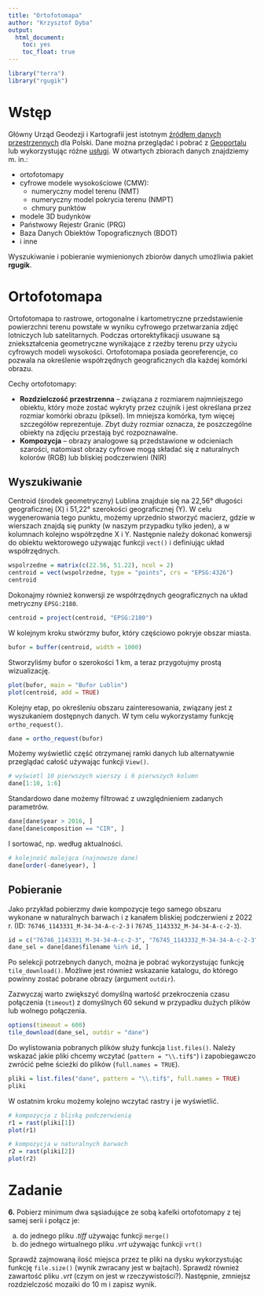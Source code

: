 ```yaml
---
title: "Ortofotomapa"
author: "Krzysztof Dyba"
output:
  html_document:
    toc: yes
    toc_float: true
---
```


```r
library("terra")
library("rgugik")
```

# Wstęp

Główny Urząd Geodezji i Kartografii jest istotnym
[źródłem danych przestrzennych](https://www.gov.pl/web/gugik/dane-udostepniane-bez-platnie-do-pobrania-z-serwisu-wwwgeoportalgovpl)
dla Polski. Dane można przeglądać i pobrać z [Geoportalu](https://mapy.geoportal.gov.pl/)
lub wykorzystując różne [usługi](https://www.geoportal.gov.pl/pl/usluga/).
W otwartych zbiorach danych znajdziemy m. in.:

* ortofotomapy
* cyfrowe modele wysokościowe (CMW):
  + numeryczny model terenu (NMT)
  + numeryczny model pokrycia terenu (NMPT)
  + chmury punktów
* modele 3D budynków
* Państwowy Rejestr Granic (PRG)
* Baza Danych Obiektów Topograficznych (BDOT)
* i inne

Wyszukiwanie i pobieranie wymienionych zbiorów danych umożliwia pakiet **rgugik**.

# Ortofotomapa

Ortofotomapa to rastrowe, ortogonalne i kartometryczne przedstawienie powierzchni
terenu powstałe w wyniku cyfrowego przetwarzania zdjęć lotniczych lub satelitarnych.
Podczas ortorektyfikacji usuwane są zniekształcenia geometryczne wynikające z
rzeźby terenu przy użyciu cyfrowych modeli wysokości. Ortofotomapa posiada
georeferencje, co pozwala na określenie współrzędnych geograficznych dla każdej
komórki obrazu.

Cechy ortofotomapy:

* **Rozdzielczość przestrzenna** -- związana z rozmiarem najmniejszego obiektu,
który może zostać wykryty przez czujnik i jest określana przez rozmiar komórki
obrazu (piksel). Im mniejsza komórka, tym więcej szczegółów reprezentuje.
Zbyt duży rozmiar oznacza, że poszczególne obiekty na zdjęciu przestają być
rozpoznawalne.
* **Kompozycja** -- obrazy analogowe są przedstawione w odcieniach szarości,
natomiast obrazy cyfrowe mogą składać się z naturalnych kolorów (RGB) lub
bliskiej podczerwieni (NIR)

## Wyszukiwanie

Centroid (środek geometryczny) Lublina znajduje się na 22,56° długości
geograficznej (X) i 51,22° szerokości geograficznej (Y). W celu wygenerowania tego
punktu, możemy uprzednio stworzyć macierz, gdzie w wierszach znajdą się punkty
(w naszym przypadku tylko jeden), a w kolumnach kolejno współrzędne X i Y. Następnie
należy dokonać konwersji do obiektu wektorowego używając funkcji `vect()`
i definiując układ współrzędnych.

```r
wspolrzedne = matrix(c(22.56, 51.22), ncol = 2)
centroid = vect(wspolrzedne, type = "points", crs = "EPSG:4326")
centroid
```

Dokonajmy również konwersji ze współrzędnych geograficznych na układ metryczny
`EPSG:2180`.

```r
centroid = project(centroid, "EPSG:2180")
```

W kolejnym kroku stwórzmy bufor, który częściowo pokryje obszar miasta.

```r
bufor = buffer(centroid, width = 1000)
```

Stworzyliśmy bufor o szerokości 1 km, a teraz przygotujmy prostą wizualizację.

```r
plot(bufor, main = "Bufor Lublin")
plot(centroid, add = TRUE)
```

Kolejny etap, po określeniu obszaru zainteresowania, związany jest z wyszukaniem
dostępnych danych. W tym celu wykorzystamy funkcję `ortho_request()`.

```r
dane = ortho_request(bufor)
```

Możemy wyświetlić część otrzymanej ramki danych lub alternatywnie przeglądać
całość używając funkcji `View()`.

```r
# wyświetl 10 pierwszych wierszy i 6 pierwszych kolumn
dane[1:10, 1:6]
```

Standardowo dane możemy filtrować z uwzględnieniem zadanych parametrów.

```r
dane[dane$year > 2016, ]
dane[dane$composition == "CIR", ]
```

I sortować, np. według aktualności.

```r
# kolejność malejąca (najnowsze dane)
dane[order(-dane$year), ]
```

## Pobieranie

Jako przykład pobierzmy dwie kompozycje tego samego obszaru wykonane w naturalnych
barwach i z kanałem bliskiej podczerwieni z 2022 r.
(ID: `76746_1143331_M-34-34-A-c-2-3` i `76745_1143332_M-34-34-A-c-2-3`).

```r
id = c("76746_1143331_M-34-34-A-c-2-3", "76745_1143332_M-34-34-A-c-2-3")
dane_sel = dane[dane$filename %in% id, ]
```

Po selekcji potrzebnych danych, można je pobrać wykorzystując funkcję
`tile_download()`. Możliwe jest również wskazanie katalogu, do którego powinny
zostać pobrane obrazy (argument `outdir`).

Zazwyczaj warto zwiększyć domyślną wartość przekroczenia czasu połączenia
(`timeout`) z domyślnych 60 sekund w przypadku dużych plików lub wolnego
połączenia.

```r
options(timeout = 600)
tile_download(dane_sel, outdir = "dane")
```

Do wylistowania pobranych plików służy funkcja `list.files()`. Należy wskazać
jakie pliki chcemy wczytać (`pattern = "\\.tif$"`) i zapobiegawczo zwrócić pełne
ścieżki do plików (`full.names = TRUE`).

```r
pliki = list.files("dane", pattern = "\\.tif$", full.names = TRUE)
pliki
```

W ostatnim kroku możemy kolejno wczytać rastry i je wyświetlić.

```r
# kompozycja z bliską podczerwienią
r1 = rast(pliki[1])
plot(r1)
```

```r
# kompozycja w naturalnych barwach
r2 = rast(pliki[2])
plot(r2)
```

# Zadanie

**6.** Pobierz minimum dwa sąsiadujące ze sobą kafelki ortofotomapy z tej samej
serii i połącz je:

a) do jednego pliku *.tiff* używając funkcji `merge()`
b) do jednego wirtualnego pliku *.vrt* używając funkcji `vrt()`

Sprawdź zajmowaną ilość miejsca przez te pliki na dysku wykorzystując
funkcję `file.size()` (wynik zwracany jest w bajtach). Sprawdź również zawartość
pliku *.vrt* (czym on jest w rzeczywistości?). Następnie, zmniejsz rozdzielczość
mozaiki do 10 m i zapisz wynik.
